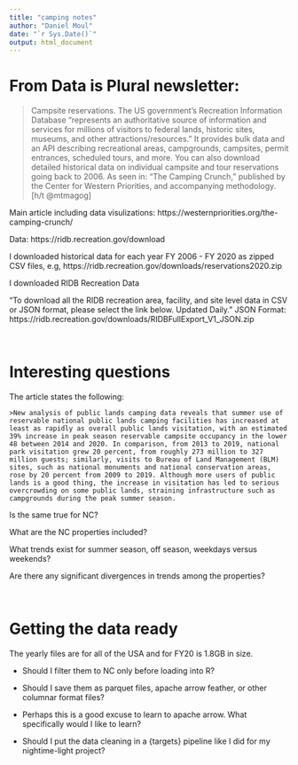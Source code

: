 ```yaml
---
title: "camping notes"
author: "Daniel Moul"
date: "`r Sys.Date()`"
output: html_document
---
```


# From Data is Plural newsletter:

>Campsite reservations. The US government’s Recreation Information Database “represents an authoritative source of information and services for millions of visitors to federal lands, historic sites, museums, and other attractions/resources.” It provides bulk data and an API describing recreational areas, campgrounds, campsites, permit entrances, scheduled tours, and more. You can also download detailed historical data on individual campsite and tour reservations going back to 2006. As seen in: “The Camping Crunch,” published by the Center for Western Priorities, and accompanying methodology. [h/t @mtmagog]

Main article including data visulizations: https://westernpriorities.org/the-camping-crunch/

Data: https://ridb.recreation.gov/download

I downloaded historical data for each year FY 2006 - FY 2020 as zipped CSV files, e.g, https://ridb.recreation.gov/downloads/reservations2020.zip

I downloaded RIDB Recreation Data

"To download all the RIDB recreation area, facility, and site level data in CSV or JSON format, please select the link below. Updated Daily." JSON Format: https://ridb.recreation.gov/downloads/RIDBFullExport_V1_JSON.zip

<br>

# Interesting questions

The article states the following:

    >New analysis of public lands camping data reveals that summer use of reservable national public lands camping facilities has increased at least as rapidly as overall public lands visitation, with an estimated 39% increase in peak season reservable campsite occupancy in the lower 48 between 2014 and 2020. In comparison, from 2013 to 2019, national park visitation grew 20 percent, from roughly 273 million to 327 million guests; similarly, visits to Bureau of Land Management (BLM) sites, such as national monuments and national conservation areas, rose by 20 percent from 2009 to 2019. Although more users of public lands is a good thing, the increase in visitation has led to serious overcrowding on some public lands, straining infrastructure such as campgrounds during the peak summer season.
    
Is the same true for NC?

What are the NC properties included?

What trends exist for summer season, off season, weekdays versus weekends?

Are there any significant divergences in trends among the properties?


<br>

# Getting the data ready

The yearly files are for all of the USA and for FY20 is 1.8GB in size.

* Should I filter them to NC only before loading into R?

* Should I save them as parquet files, apache arrow feather, or other columnar format files?

* Perhaps this is a good excuse to learn to apache arrow. What specifically would I like to learn?

* Should I put the data cleaning in a {targets} pipeline like I did for my nightime-light project?





